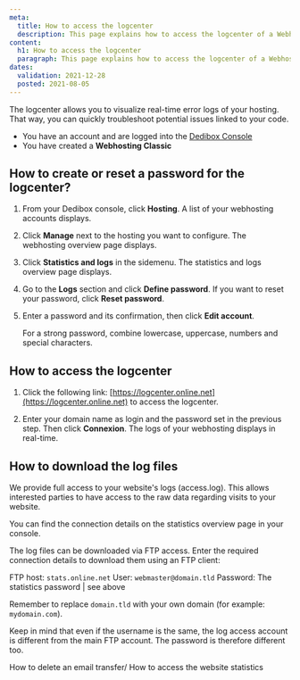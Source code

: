 ```yaml
---
meta:
  title: How to access the logcenter
  description: This page explains how to access the logcenter of a Webhosting Classic
content:
  h1: How to access the logcenter
  paragraph: This page explains how to access the logcenter of a Webhosting Classic
dates:
  validation: 2021-12-28
  posted: 2021-08-05
---
```


The logcenter allows you to visualize real-time error logs of your hosting. That way, you can quickly troubleshoot potential issues linked to your code.

<Message type="requirement">

  - You have an account and are logged into the [Dedibox Console](https://console.online.net)
  - You have created a **Webhosting Classic**

</Message>

## How to create or reset a password for the logcenter?

1. From your Dedibox console, click **Hosting**. A list of your webhosting accounts displays.

2. Click **Manage** next to the hosting you want to configure. The webhosting overview page displays.

3. Click **Statistics and logs** in the sidemenu. The statistics and logs overview page displays.

4. Go to the **Logs** section and click **Define password**. If you want to reset your password, click **Reset password**.

    <Lightbox src="scaleway_logcenter_define_password.webp" alt="" />

5. Enter a password and its confirmation, then click **Edit account**. 

    <Message type="tip">

    For a strong password, combine lowercase, uppercase, numbers and special characters.

    </Message>

## How to access the logcenter

1. Click the following link: [https://logcenter.online.net](https://logcenter.online.net) to access the logcenter. 

2. Enter your domain name as login and the password set in the previous step. Then click **Connexion**. The logs of your webhosting displays in real-time.


## How to download the log files

We provide full access to your website's logs (access.log). This allows interested parties to have access to the raw data regarding visits to your website.

You can find the connection details on the statistics overview page in your console.

The log files can be downloaded via FTP access. Enter the required connection details to download them using an FTP client: 

FTP host: `stats.online.net`
User: `webmaster@domain.tld`
Password: The statistics password | see above

Remember to replace `domain.tld` with your own domain (for example: `mydomain.com`).

<Message type="tip">

Keep in mind that even if the username is the same, the log access account is different from the main FTP account. The password is therefore different too.

</Message>

<Navigation title="See Also">
  <PreviousButton to="/webhosting/classic/how-to/delete-email-transfer">How to delete an email transfer/</PreviousButton>
  <NextButton to="/webhosting/classic/how-to/access-statistics/">How to access the website statistics</NextButton>
</Navigation> 
